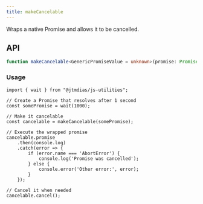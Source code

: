 ```yaml
---
title: makeCancelable
---
```

Wraps a native Promise and allows it to be cancelled.

## API

```typescript
function makeCancelable<GenericPromiseValue = unknown>(promise: Promise<GenericPromiseValue>): MakeCancelablePromise<GenericPromiseValue>;
```

### Usage

```tsx
import { wait } from "@jtmdias/js-utilities";

// Create a Promise that resolves after 1 second
const somePromise = wait(1000);

// Make it cancelable
const cancelable = makeCancelable(somePromise);

// Execute the wrapped promise
cancelable.promise
	.then(console.log)
	.catch(error => {
		if (error.name === 'AbortError') {
			console.log('Promise was cancelled');
		} else {
			console.error('Other error:', error);
		}
	});

// Cancel it when needed
cancelable.cancel();
```
